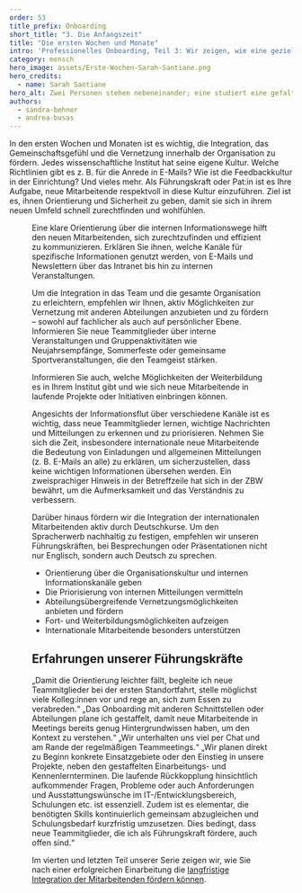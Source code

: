 ---
order: 53
title_prefix: Onboarding
short_title: "3. Die Anfangszeit"
title: "Die ersten Wochen und Monate"
intro: 'Professionelles Onboarding, Teil 3: Wir zeigen, wie eine gezielte Einarbeitung und eine kontinuierliche Unterstützung die Integration neuer Mitarbeitenden erleichtert.'
category: mensch
hero_image: assets/Erste-Wochen-Sarah-Santiane.png
hero_credits:
  - name: Sarah Santiane
hero_alt: Zwei Personen stehen nebeneinander; eine studiert eine gefaltete Landkarte, die andere hilft.
authors:
  - sandra-behner
  - andrea-busas
---

<Leadin>In den ersten Wochen</Leadin> und Monaten ist es wichtig, die Integration, das Gemeinschaftsgefühl und die Vernetzung innerhalb der Organisation zu fördern. Jedes wissenschaftliche Institut hat seine eigene Kultur. Welche Richtlinien gibt es z. B. für die Anrede in E-Mails? Wie ist die Feedbackkultur in der Einrichtung? Und vieles mehr. Als Führungskraft oder Pat:in ist es Ihre Aufgabe, neue Mitarbeitende respektvoll in diese Kultur einzuführen. Ziel ist es, ihnen Orientierung und Sicherheit zu geben, damit sie sich in ihrem neuen Umfeld schnell zurechtfinden und wohlfühlen.

<Figure src='2024_Schulz_Lennart&Lakshmi_Tag1_oder_ErsteWochen.jpg' size='medium' caption="Für die Integration im Team und in der gesamten Organisation sind klare Orientierung und Vernetzung wichtig." credit="©ZBW, Foto: Maxim Schulz"/>

Eine klare Orientierung über die internen Informationswege hilft den neuen Mitarbeitenden, sich zurechtzufinden und effizient zu kommunizieren. Erklären Sie ihnen, welche Kanäle für spezifische Informationen genutzt werden, von E-Mails und Newslettern über das Intranet bis hin zu internen Veranstaltungen.

Um die Integration in das Team und die gesamte Organisation zu erleichtern, empfehlen wir Ihnen, aktiv Möglichkeiten zur Vernetzung mit anderen Abteilungen anzubieten und zu fördern – sowohl auf fachlicher als auch auf persönlicher Ebene. Informieren Sie neue Teammitglieder über interne Veranstaltungen und Gruppenaktivitäten wie Neujahrsempfänge, Sommerfeste oder gemeinsame Sportveranstaltungen, die den Teamgeist stärken.

Informieren Sie auch, welche Möglichkeiten der Weiterbildung es in Ihrem Institut gibt und wie sich neue Mitarbeitende in laufende Projekte oder Initiativen einbringen können.

Angesichts der Informationsflut über verschiedene Kanäle ist es wichtig, dass neue Teammitglieder lernen, wichtige Nachrichten und Mitteilungen zu erkennen und zu priorisieren. Nehmen Sie sich die Zeit, insbesondere internationale neue Mitarbeitende die Bedeutung von Einladungen und allgemeinen Mitteilungen (z. B. E-Mails an alle) zu erklären, um sicherzustellen, dass keine wichtigen Informationen übersehen werden. Ein zweisprachiger Hinweis in der Betreffzeile hat sich in der ZBW bewährt, um die Aufmerksamkeit und das Verständnis zu verbessern.

Darüber hinaus fördern wir die Integration der internationalen Mitarbeitenden aktiv durch Deutschkurse. Um den Spracherwerb nachhaltig zu festigen, empfehlen wir unseren Führungskräften, bei Besprechungen oder Präsentationen nicht nur Englisch, sondern auch Deutsch zu sprechen.

<Callout title="Unsere Top-5-Empfehlungen für die ersten Wochen und Monate:">

- Orientierung über die Organisationskultur und internen Informationskanäle geben
- Die Priorisierung von internen Mitteilungen vermitteln
- Abteilungsübergreifende Vernetzungsmöglichkeiten anbieten und fördern
- Fort- und Weiterbildungsmöglichkeiten aufzeigen
- Internationale Mitarbeitende besonders unterstützen

</Callout>

## Erfahrungen unserer Führungskräfte

<BubbleQuotes>
<BubbleQuote>
„Damit die Orientierung leichter fällt, begleite ich neue Teammitglieder bei der ersten Standortfahrt, stelle möglichst viele Kolleg:innen vor und rege an, sich zum Essen zu verabreden.“
</BubbleQuote>

<BubbleQuote>
„Das Onboarding mit anderen Schnittstellen oder Abteilungen plane ich gestaffelt, damit neue Mitarbeitende in Meetings bereits genug Hintergrundwissen haben, um den Kontext zu verstehen.“
</BubbleQuote>

<BubbleQuote>
„Wir unterhalten uns viel per Chat und am Rande der regelmäßigen Teammeetings.“
</BubbleQuote>

<BubbleQuote>
„Wir planen direkt zu Beginn konkrete Einsatzgebiete oder den Einstieg in unsere Projekte, neben den gestaffelten Einarbeitungs- und Kennenlernterminen. Die laufende Rückkopplung hinsichtlich aufkommender Fragen, Probleme oder auch Anforderungen und Ausstattungswünsche im IT-/Entwicklungsbereich, Schulungen etc. ist essenziell. Zudem ist es elementar, die benötigten Skills kontinuierlich gemeinsam abzugleichen und Schulungsbedarf kurzfristig umzusetzen. Dies bedingt, dass neue Teammitglieder, die ich als Führungskraft fördere, auch offen sind.“
</BubbleQuote>
</BubbleQuotes>

Im vierten und letzten Teil unserer Serie zeigen wir, wie Sie nach einer erfolgreichen Einarbeitung die [langfristige Integration der Mitarbeitenden fördern können](/professionelles-onboarding-teil-4-die-langfristige-integration/).
